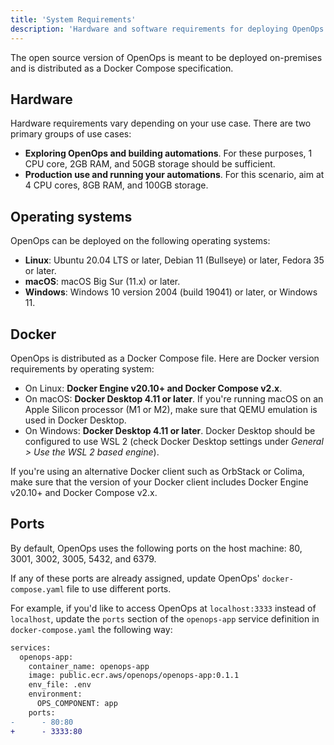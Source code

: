 ```yaml
---
title: 'System Requirements'
description: 'Hardware and software requirements for deploying OpenOps on-premises'
---
```


The open source version of OpenOps is meant to be deployed on-premises and is distributed as a Docker Compose specification.

## Hardware

Hardware requirements vary depending on your use case. There are two primary groups of use cases:
* **Exploring OpenOps and building automations**. For these purposes, 1 CPU core, 2GB RAM, and 50GB storage should be sufficient.
* **Production use and running your automations**. For this scenario, aim at 4 CPU cores, 8GB RAM, and 100GB storage.

## Operating systems

OpenOps can be deployed on the following operating systems:
* **Linux**: Ubuntu 20.04 LTS or later, Debian 11 (Bullseye) or later, Fedora 35 or later.
* **macOS**: macOS Big Sur (11.x) or later.
* **Windows**: Windows 10 version 2004 (build 19041) or later, or Windows 11.

## Docker

OpenOps is distributed as a Docker Compose file. Here are Docker version requirements by operating system:
* On Linux: **Docker Engine v20.10+ and Docker Compose v2.x**.
* On macOS: **Docker Desktop 4.11 or later**. If you're running macOS on an Apple Silicon processor (M1 or M2), make sure that QEMU emulation is used in Docker Desktop.
* On Windows: **Docker Desktop 4.11 or later**. Docker Desktop should be configured to use WSL 2 (check Docker Desktop settings under *General > Use the WSL 2 based engine*).

If you're using an alternative Docker client such as OrbStack or Colima, make sure that the version of your Docker client includes Docker Engine v20.10+ and Docker Compose v2.x.

## Ports

By default, OpenOps uses the following ports on the host machine: 80, 3001, 3002, 3005, 5432, and 6379.

If any of these ports are already assigned, update OpenOps' `docker-compose.yaml` file to use different ports.

For example, if you'd like to access OpenOps at `localhost:3333` instead of `localhost`, update the `ports` section of the `openops-app` service definition in `docker-compose.yaml` the following way:

```diff
services:
  openops-app:
    container_name: openops-app
    image: public.ecr.aws/openops/openops-app:0.1.1
    env_file: .env
    environment:
      OPS_COMPONENT: app
    ports:
-      - 80:80
+      - 3333:80
```
